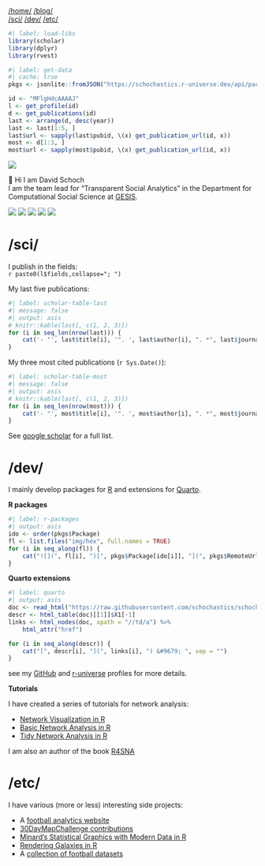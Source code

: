 ```{=html}
<nav class="nav" id="navbar">
  <div class="nav-left">
    <a href="/">/home/</a>
    <a href="https://blog.schochastics.net">/blog/</a>
  </div>
  <div class="nav-center">
    <a class="brand">
      <img src="img/logo.svg" alt="">
    </a>
  </div>
  <div class="nav-right">
      <a href="#sci">/sci/</a>
      <a href="#dev">/dev/</a>
      <a href="#etc">/etc/</a>
  </div>
</nav>

```

```r
#| label: load-libs
library(scholar)
library(dplyr)
library(rvest)
```

```r
#| label: get-data
#| cache: true
pkgs <- jsonlite::fromJSON("https://schochastics.r-universe.dev/api/packages/")

id <- "MFlgHdcAAAAJ"
l <- get_profile(id)
d <- get_publications(id)
last <- arrange(d, desc(year))
last <- last[1:5, ]
last$url <- sapply(last$pubid, \(x) get_publication_url(id, x))
most <- d[1:3, ]
most$url <- sapply(most$pubid, \(x) get_publication_url(id, x))
```

::::{.row}

:::{.col-2}

:::

:::{.col-8}

:::{.me}
![](avatar.jpg){.avatar}

👋 Hi I am [David Schoch]{.highlight}  
I am the team lead for "Transparent Social Analytics" in the Department for Computational Social Science at [GESIS](https://www.gesis.org/home).

<!-- https://github.com/edent/SuperTinyIcons?tab=readme-ov-file -->
[![](img/github.svg){.social}](https://github.com/schochastics)
[![](img/mastodon.svg){.social}](https://fosstodon.org/@schochastics)
[![](img/twitter.svg){.social}](https://x.com/schochastics)
[![](img/scholar.svg){.social}](https://scholar.google.de/citations?user=MFlgHdcAAAAJ)
[![](img/orcid.svg){.social}](https://orcid.org/0000-0003-2952-4812)
:::



# /sci/

I publish in the fields:  
`r paste0(l$fields,collapse="; ")`

My last five publications:
```r
#| label: scholar-table-last
#| message: false
#| output: asis
# knitr::kable(last[, c(1, 2, 3)])
for (i in seq_len(nrow(last))) {
    cat('- "', last$title[i], '". ', last$author[i], ". *", last$journal[i], "* [(link)](", last$url[i], ")", "\n", sep = "")
}
```

My three most cited publications (`r Sys.Date()`):  
```r
#| label: scholar-table-most
#| message: false
#| output: asis
# knitr::kable(last[, c(1, 2, 3)])
for (i in seq_len(nrow(most))) {
    cat('- "', most$title[i], '". ', most$author[i], ". *", most$journal[i], "* [(link)](", most$url[i], ") **Citations: ", most$cites[i], "**", "\n", sep = "")
}
```



See [google scholar](https://scholar.google.de/citations?user=MFlgHdcAAAAJ) for a full list.



# /dev/

I mainly develop packages for [R](https://www.r-project.org/) and extensions for [Quarto](https://quarto.org).

**R packages**  
```r
#| label: r-packages
#| output: asis
ido <- order(pkgs$Package)
fl <- list.files("img/hex", full.names = TRUE)
for (i in seq_along(fl)) {
    cat("![](", fl[i], ")[", pkgs$Package[ido[i]], "](", pkgs$RemoteUrl[ido[i]], ")", "\n", sep = "")
}

```

**Quarto extensions**  

```r
#| label: quarto
#| output: asis
doc <- read_html("https://raw.githubusercontent.com/schochastics/schochastics/main/README.md")
descr <- html_table(doc)[[1]]$X1[-1]
links <- html_nodes(doc, xpath = "//td/a") %>%
    html_attr("href")

for (i in seq_along(descr)) {
    cat("[", descr[i], "](", links[i], ") &#9679; ", sep = "")
}
```

see my [GitHub](https://github.com/schochastics) and [r-universe](https://schochastics.r-universe.dev) profiles for more details.

**Tutorials**

I have created a series of tutorials for network analysis:

- [Network Visualization in R](https://schochastics.github.io/netVizR/)
- [Basic Network Analysis in R](https://schochastics.github.io/netAnaR/)
- [Tidy Network Analysis in R](https://schochastics.github.io/tidynetAnaR/)

I am also an author of the book [R4SNA](https://schochastics.github.io/R4SNA/)



# /etc/

I have various (more or less) interesting side projects:

- A [football analytics website](http://worldclubratings.com/)
- [30DayMapChallenge contributions](https://github.com/schochastics/30DayMapChallenge)
- [Minard’s Statistical Graphics with Modern Data in R](https://github.com/schochastics/minard)
- [Rendering Galaxies in R](https://github.com/schochastics/galaxies)
- A [collection of football datasets](https://github.com/schochastics/football-data)



:::

:::{.col-2}

:::

::::